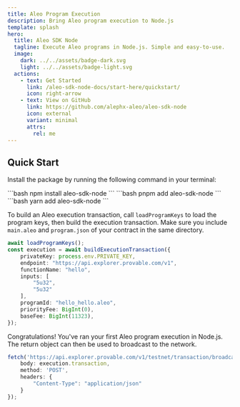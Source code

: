 ```yaml
---
title: Aleo Program Execution
description: Bring Aleo program execution to Node.js
template: splash
hero:
  title: Aleo SDK Node
  tagline: Execute Aleo programs in Node.js. Simple and easy-to-use.
  image:
    dark: ../../assets/badge-dark.svg
    light: ../../assets/badge-light.svg
  actions:
    - text: Get Started
      link: /aleo-sdk-node-docs/start-here/quickstart/
      icon: right-arrow
    - text: View on GitHub
      link: https://github.com/alephx-aleo/aleo-sdk-node
      icon: external
      variant: minimal
      attrs:
        rel: me
---
```


## Quick Start

Install the package by running the following command in your terminal:


<Tabs>
	<TabItem label="npm">
		```bash
		npm install aleo-sdk-node
		```
	</TabItem>
	<TabItem label="pnpm">
		```bash 
		pnpm add aleo-sdk-node 
		```
	</TabItem>
	<TabItem label="yarn">
		```bash 
		yarn add aleo-sdk-node 
		```
	</TabItem>
</Tabs>

To build an Aleo execution transaction, call `loadProgramKeys` to load the program keys, then build the execution transaction. Make sure you include `main.aleo` and `program.json` of your contract in the same directory.

```ts
await loadProgramKeys();
const execution = await buildExecutionTransaction({
    privateKey: process.env.PRIVATE_KEY,
    endpoint: "https://api.explorer.provable.com/v1",
    functionName: "hello",
    inputs: [
        "5u32",
        "5u32"
    ],
    programId: "hello_hello.aleo",
    priorityFee: BigInt(0),
    baseFee: BigInt(11323),
});
```

Congratulations! You've ran your first Aleo program execution in Node.js. The return object can then be used to broadcast to the network.

```ts
fetch('https://api.explorer.provable.com/v1/testnet/transaction/broadcast', {
    body: execution.transaction,
    method: 'POST',
    headers: {
        "Content-Type": "application/json"
    }
});
```
